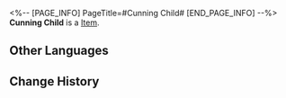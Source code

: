 <%-- [PAGE_INFO]
PageTitle=#Cunning Child#
[END_PAGE_INFO] --%>
{{Item Infobox
|id          = 250121
|image       = Item Cunning Child.png{{subst:void|<!--$UPLOAD:<<SpriteOutput/AvatarShopIcon/NPC/11301.png>-<Item Cunning Child.png>-<Item Icons>>-->}}
|type        = 
|invCategory = 
|rarity      = 3
|effect      = 
|description = 
}}
'''Cunning Child''' is a [[Item]].

==Other Languages==
{{Other Languages
|en   = Cunning Child
|zhs  = 狡猾的小孩子
|zht  = 狡猾的小孩子
|ja   = 狡猾な子供
|ko   = 교활한 꼬맹이
|es   = Niña astuta
|fr   = Enfant rusée
|ru   = Хитрая Малявка
|th   = เด็กจอมเจ้าเล่ห์
|vi   = Đứa Trẻ Xảo Quyệt
|de   = Gewitztes Kind
|id   = Bocah Licik
|pt   = Criança Esperta
}}

==Change History==
{{Change History|1.1}}